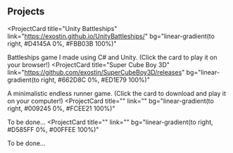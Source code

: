 ## Projects

<ProjectCard
  title="Unity Battleships"
  link="https://exostin.github.io/UnityBattleships/"
  bg="linear-gradient(to right, #D4145A 0%, #FBB03B 100%)"
>
  Battleships game I made using C# and Unity. (Click the card to play it on your browser!)
</ProjectCard>
<ProjectCard
  title="Super Cube Boy 3D"
  link="https://github.com/exostin/SuperCubeBoy3D/releases"
  bg="linear-gradient(to right, #662D8C 0%, #ED1E79 100%)"
>
  A minimalistic endless runner game. (Click the card to download and play it on your computer!)
</ProjectCard>
<ProjectCard
  title=""
  link=""
  bg="linear-gradient(to right, #009245 0%, #FCEE21 100%)"
>
  To be done...
</ProjectCard>
<ProjectCard
  title=""
  link=""
  bg="linear-gradient(to right, #D585FF 0%, #00FFEE 100%)"
>
  To be done...
</ProjectCard>
